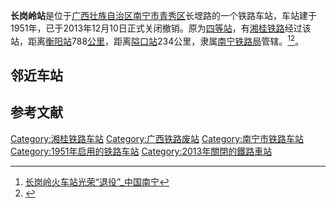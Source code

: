 {{noteTA
|1=zh-cn:始发车次; zh-hk:列車班次;
|2=zh-cn:车次; zh-hk:班次;
}}
{{Infobox China railway station 
|车站名称 = 长岗岭站
|其他名称=长堽岭站
|英文名称 = Changgangling Railway Station<ref>{{cite journal |author=[[铁道部运输局|铁道部运输局]] |journal = 铁路客货运输专刊 |year=2012 |issue=4 |title = 关于明确铁路车站站名英文译法的通知 |id = 运营运调电[2012]1911号 |page = 6}}</ref>
|车站代码 = 36425<ref>{{cite book|title=中华人民共和国铁路车站代码（GB/T 10302-2010）|publisher=中国标准出版社|year=2010|isbn=155066140495|ignore-isbn-error=true|pages=5}}</ref>
|电报码 = CIZ
|拼音码 = CGL
|车站位置 = [[广西壮族自治区|广西壮族自治区]][[南宁市|南宁市]][[青秀区|青秀区]]长堽路
|坐标 = {{coord|22|50|5|N|108|21|22|E|display=inline,title}}
|归属 = [[南宁铁路局|南宁铁路局]]
|始建时间 = 1951年
|撤销年份 = 2013年12月10日
|车站等级 = [[四等站_(中铁)|四等站]]
|线路 = [[湘桂铁路|湘桂铁路]]
}}
'''长岗岭站'''是位于[[广西壮族自治区|广西壮族自治区]][[南宁市|南宁市]][[青秀区|青秀区]]长堽路的一个铁路车站，车站建于1951年，已于2013年12月10日正式关闭撤销。原为[[四等站_(中铁)|四等站]]，有[[湘桂铁路|湘桂铁路]]经过该站，距离[[衡阳站|衡阳站]]788[[公里|公里]]，距离[[隘口站|隘口站]]234公里，隶属[[南宁铁路局|南宁铁路局]]管辖。<ref>[http://www.nanning.gov.cn/AboutNN/ajnn/csdt/201312/t20131212_141305.html 长岗岭火车站光荣“退役”_中国南宁]{{Dead link|date=2019年11月 |bot=InternetArchiveBot |fix-attempted=yes }}</ref><ref>{{Cite book|title=中国铁路站名词典|last=孙本祥主编|first=|publisher=北京：[[中国铁道出版社|中国铁道出版社]]|year=2003.04|isbn=7-113-03941-3|location=|pages=480}}</ref>。

== 邻近车站 ==
{{start rail box|[[File:China_Railways.svg|16px]] [[中国铁路|中国铁路]]}}
{{s-inop|[[南宁东站|南宁东站]]|{{站|衡阳}}方向}}
{{s-line|[[湘桂铁路|湘桂铁路]]<br />← ？km <s>长岗岭站</s> ？km →}}
{{s-inop|[[南宁站|南宁站]]|{{站|凭祥}}方向}}
{{end box}}

== 参考文献 ==
{{Reflist}}

{{湘桂铁路}}
{{铁路车站小作品}}
{{广西小作品}}
[[Category:湘桂铁路车站|Category:湘桂铁路车站]]
[[Category:广西铁路废站|Category:广西铁路废站]]
[[Category:南宁市铁路车站|Category:南宁市铁路车站]]
[[Category:1951年启用的铁路车站|Category:1951年启用的铁路车站]]
[[Category:2013年關閉的鐵路車站|Category:2013年關閉的鐵路車站]]